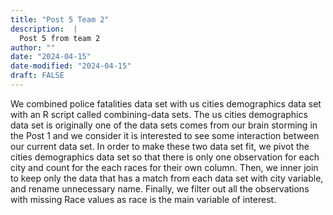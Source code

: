 ```yaml
---
title: "Post 5 Team 2"
description:  |
  Post 5 from team 2
author: ""
date: "2024-04-15"
date-modified: "2024-04-15"
draft: FALSE
---
```


We combined police fatalities data set with us cities demographics data set with an R script called combining-data sets. The us cities demographics data set is originally one of the data sets comes from our brain storming in the Post 1 and we consider it is interested to see some interaction between our current data set. In order to make these two data set fit, we pivot the cities demographics data set so that there is only one observation for each city and count for the each races for their own column. Then, we inner join to keep only the data that has a match from each data set with city variable, and rename unnecessary name. Finally, we filter out all the observations with missing Race values as race is the main variable of interest.
